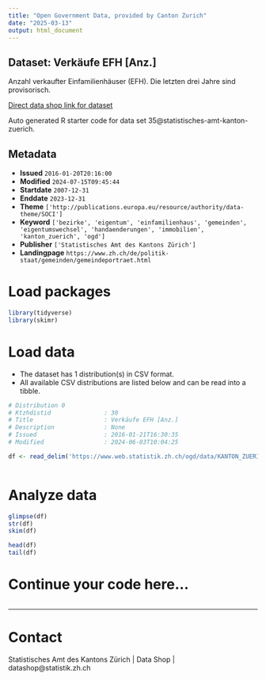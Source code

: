 ```yaml
---
title: "Open Government Data, provided by Canton Zurich"
date: "2025-03-13"
output: html_document
---
```


## Dataset: Verkäufe EFH [Anz.]

Anzahl verkaufter Einfamilienhäuser (EFH). Die letzten drei Jahre sind provisorisch.

[Direct data shop link for dataset](https://www.zh.ch/de/politik-staat/statistik-daten/datenkatalog.html#/datasets/35@statistisches-amt-kanton-zuerich)

Auto generated R starter code for data set 35@statistisches-amt-kanton-zuerich.

## Metadata

- **Issued** `2016-01-20T20:16:00`
- **Modified** `2024-07-15T09:45:44`
- **Startdate** `2007-12-31`
- **Enddate** `2023-12-31`
- **Theme** `['http://publications.europa.eu/resource/authority/data-theme/SOCI']`
- **Keyword** `['bezirke', 'eigentum', 'einfamilienhaus', 'gemeinden', 'eigentumswechsel', 'handaenderungen', 'immobilien', 'kanton_zuerich', 'ogd']`
- **Publisher** `['Statistisches Amt des Kantons Zürich']`
- **Landingpage** `https://www.zh.ch/de/politik-staat/gemeinden/gemeindeportraet.html`


# Load packages

```r

library(tidyverse)
library(skimr)

```

# Load data

-   The dataset has 1 distribution(s) in CSV format.
-   All available CSV distributions are listed below and can be read into a tibble.

```r

# Distribution 0
# Ktzhdistid               : 30
# Title                    : Verkäufe EFH [Anz.]
# Description              : None
# Issued                   : 2016-01-21T16:30:35
# Modified                 : 2024-06-03T10:04:25

df <- read_delim('https://www.web.statistik.zh.ch/ogd/data/KANTON_ZUERICH_188.csv')



```

# Analyze data

```r

glimpse(df)
str(df)
skim(df)

head(df)
tail(df)

```

# Continue your code here...

```r

```

------------------------------------------------------------------------

# Contact

Statistisches Amt des Kantons Zürich | Data Shop | datashop@statistik.zh.ch
